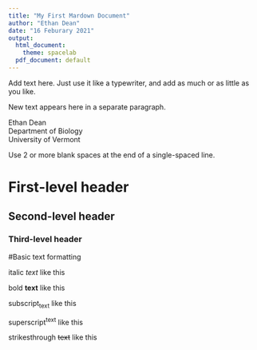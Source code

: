 ```yaml
---
title: "My First Mardown Document"
author: "Ethan Dean"
date: "16 Feburary 2021"
output:
  html_document: 
    theme: spacelab
  pdf_document: default
---
```


Add text here. Just use it like a typewriter, and add as much or as little as you like.

New text appears here in a separate paragraph.

Ethan Dean  
Department of Biology  
University of Vermont  

Use 2 or more blank spaces at the end of a single-spaced line.

# First-level header

## Second-level header

### Third-level header

#Basic text formatting

italic *text* like this

bold **text** like this

subscript~text~ like this

superscript^text^ like this

strikesthrough ~~text~~ like this